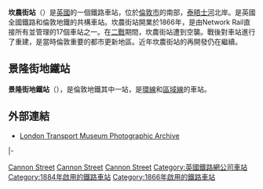 {{noteTA
|G1=UK Places
|G2=TfL
|G3=Transport
}}
{{unreferenced|time=2014-03-26T01:29:22+00:00}}
{{Infobox London station
| name          = 坎農街<br />{{lang|en|Cannon Street}}
| alt_name      = 倫敦坎農街（{{lang|en|London Cannon Street}}）
| manager       = [[英國國營鐵路公司|英國國營鐵路公司]]
| owner         =
| locale        = [[坎農街|坎農街]]
| borough       = [[倫敦市|倫敦市]]
| platforms     = 7
| fare_zone     = 1
| fare_zone_1   =
| railcode      = CST
| railcode2     =
| dft_category  = A
| tubecode      =
| image_name    = Cannon Street station new building.JPG
| image_alt     =
| caption       = 主入口
| latitude      = 51.5104
| longitude     = -0.0907
| map_type      = Central London
| years1        = 1866年9月1日
| years2        = 1926年6月5日
| years3        = 1926年6月28日
| years4        = 1974年8月5日
| years5        = 1974年9月9日
| events1       = 啟用
| events2       = 關閉
| events3       = 重啟
| events4       = 再關閉
| events5       = 再重啟
<!--| railexits0203 =
| railexits0304 =
| railexits0405 = {{increase}} 17.460
| railexits0506 = {{increase}} 17.614
| railexits0607 = {{increase}} 21.106-->
| railexits0708 = {{increase}} 22.177
| railexits0809 = {{decrease}} 21.646
| railexits0910 = {{decrease}} 20.229
| railexits1011 = {{increase}} 20.528
| railexits1112 = {{decrease}} 20.223
| railexits1213 = {{decrease}} 20.020
| railexits1314 = {{increase}} 20.689
| railexits1415 = {{increase}} 22.130
| railint0203   =
| railint0304   =
| railint0405   =
| railint0506   =
| railint0607   =
| railint0708   =
| railint0809   =
| railint0910   =
| railint1011   =
| railint1112   = 0.440
| railint1213   = {{decrease}} 0.437
| railint1314   = {{increase}} 0.465
| interchange   = [[銀行與紀念碑站|銀行]] {{rail-interchange|london|underground}} {{rail-interchange|london|dlr}}，[[市長官邸站|市長官邸]] {{rail-interchange|london|underground}}
| interchange_note =<ref>{{Citation London station interchange May 2011}}</ref>
| imagesize        = x240px
| symbol           = rail
| coord_region     = GB-LND
| gridref          = TQ326808
| original         = {{link-en|東南鐵路 (英國)|South Eastern Railway, UK|東南鐵路}}
| pregroup         = {{link-en|東南及查塔姆鐵路|South Eastern and Chatham Railway}}
| postgroup        = [[南部鐵路公司|南部鐵路]]
| access           = 是
}}
'''坎農街站'''（{{lang-en|Cannon Street station}}）是[[英國|英國]]的一個鐵路車站，位於[[倫敦市|倫敦市]]的南部，[[泰晤士河|泰晤士河]]北岸。是英國全國鐵路和倫敦地鐵的共構車站。坎農街站開業於1866年，是由Network Rail直接所有並管理的17個車站之一。在[[二戰|二戰]]期間，坎農街站遭到空襲。戰後對車站進行了重建，是當時倫敦重要的都市更新地區。近年坎農街站的再開發仍在繼續。

==景隆街地鐵站==
{{Infobox London station
| name          = 景隆街<br />Cannon Street|symbol=underground
| alt_name      =
| manager       = [[倫敦地鐵|倫敦地鐵]]
| manager1      =
| manager2      =
| owner         =
| owner1        =
| owner2        =
| locale        = [[坎農街|坎農街]]
| borough       = [[倫敦市|倫敦市]]
| platforms     = 2
| fare_zone     = 1
| fare_zone_1   =
| railcode      = CST
| railcode2     =
| tubecode      =
| image_name    = Cannon Street tube stn entrance 2012.JPG
| image_alt     =
| caption       = Dowgate Hill入口
| latitude      =
| longitude     =
| map_type      =
| years1        = 1884
| years2        = 1949
| years3        =
| events1       = 啟用（MICCR）
| events2       = 開始運行（環線）
| events3       =
<!--| tubeexits03   =
| tubeexits04   = {{increase}} 4.096
| tubeexits05   =
| tubeexits06   = 4.325
| tubeexits07   = {{decrease}} 4.11
| tubeexits08   = {{increase}} 4.54
| tubeexits09   = {{decrease}} 3.933-->
| access = yes
| access_note = （只限西行）<ref>{{citation step free tube map}}</ref>
}}
'''景隆街地鐵站'''（{{lang-en|Cannon Street tube station}}），是倫敦地鐵其中一站，是[[倫敦地鐵環線|環線]]和[[區域線|區域線]]的車站。

==外部連結==
{{Commons category|Cannon Street station}}
* [https://web.archive.org/web/20120214150201/http://photos.ltmcollection.org/ London Transport Museum Photographic Archive]

{{start rail box|{{flagicon image|Underground.svg}} [[倫敦地鐵|倫敦地鐵]]}}
{{s-inop|[[銀行與紀念碑站|銀行與紀念碑站]]}}
{{s-line|[[倫敦地鐵環線|環線]]||#{{LUL color|Circle}}}}
{{s-inop|[[市長官邸站|市長官邸站]]}}
|-
{{s-inop|[[銀行與紀念碑站|銀行與紀念碑站]]}}
{{s-line|[[區域線|區域線]]||#{{LUL color|District}}}}
{{s-inop|[[市長官邸站|市長官邸站]]|type=Three}}
{{end box}}

{{倫敦的火車站}}
{{倫敦地鐵環線}}
{{倫敦地鐵區域線}}
[[Category:倫敦市鐵路車站|Cannon Street]]
[[Category:環線車站_(倫敦地鐵)|Cannon Street]]
[[Category:區域線車站|Cannon Street]]
[[Category:英國鐵路網公司車站|Category:英國鐵路網公司車站]]
[[Category:1884年啟用的鐵路車站|Category:1884年啟用的鐵路車站]]
[[Category:1866年啟用的鐵路車站|Category:1866年啟用的鐵路車站]]